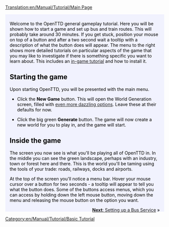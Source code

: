 [[Translation:en/Manual/Tutorial/Main Page]]
{{en/Tabs|5|1
|en/Manual/Tutorial/Main Page|1. Starting<!--
-->|en/Manual/Tutorial/Buses|2. Buses<!--
-->|en/Manual/Tutorial/Trains|3. Trains<!--
-->|en/Manual/Tutorial/Planes|4. Planes<!--
-->|en/Manual/Tutorial/Conclusion|5. Conclusion}}
<div style="padding:.5em 1em 1em 1em; border-top:none; background-color:#f1f2fe; color:#000;">
{{en/Manual/Tutorial/Navigation}}
Welcome to the OpenTTD general gameplay tutorial. Here you will be shown how to start a game and set up bus and train routes.  This will probably take around 30 minutes.  If you get stuck, position your mouse on top of a button and after a two second wait a tooltip with a description of what the button does will appear. The menu to the right shows more detailed tutorials on particular aspects of the game that you may like to investigate if there is something specific you want to learn about. This includes an [[en/Manual/Tutorial/In-game tutorial|in-game tutorial]] and how to install it.

==Starting the game==
{{en/Phototable|[[File:en/Manual/Intro screen.png|Main menu]]|OpenTTD's main menu|center}}
Upon starting OpenTTD, you will be presented with the main menu. 


*Click the '''New Game''' button. This will open the World Generation screen, filled with [[en/Manual/New game|even more dazzling options]]. Leave these at their defaults for now.
{{en/Phototable|[[File:en/Manual/Worldgenerationdialog.png|World Generation dialog]]|The World Generation dialog. The four images at the top allow you to change the climate. We'll leave all options the way they are for this tutorial.|center}}

*Click the big green '''Generate''' button. The game will now create a new world for you to play in, and the game will start.

==Inside the game==
{{en/Phototable|[[File:en/Manual/Tutorial/Aftergamestart.png|after the start]]|Right after the start of a new game.|right}}
The screen you now see is what you'll be playing all of OpenTTD in. In the middle you can see the green landscape, perhaps with an industry, town or forest here and there. This is the world you'll be taming using the tools of your trade: roads, railways, docks and airports. 

At the top of the screen you'll notice a menu bar. Hover your mouse cursor over a button for two seconds - a tooltip will appear to tell you what the button does. Some of the buttons access menus, which you can access by holding down the left mouse button, moving down the menu and releasing the mouse button on the option you want.
<br style="clear:both;">


<span style="float: right">[[en/Manual/Tutorial/Buses|'''Next''': Setting up a Bus Service]] &raquo;</span>
</div>
[[Category:en/Manual/Tutorial/Basic Tutorial]]